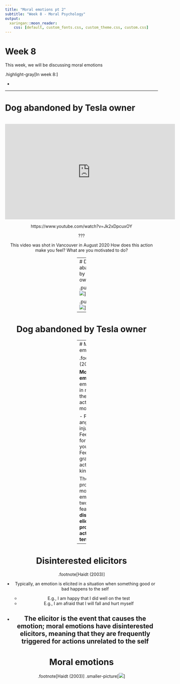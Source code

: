 ```yaml
---
title: "Moral emotions pt 2"
subtitle: "Week 8 - Moral Psychology"
output:
  xaringan::moon_reader:
    css: [default, custom_fonts.css, custom_theme.css, custom.css]
---
```


# Week 8

This week, we will be discussing moral emotions 

.highlight-gray[In week 8:]

- 

---

# Dog abandoned by Tesla owner
<br>
<center>
<iframe width="560" height="315" src="https://www.youtube.com/embed/Jk2xDpcuxOY?start=38" frameborder="0" allow="accelerometer; autoplay; clipboard-write; encrypted-media; gyroscope; picture-in-picture" allowfullscreen></iframe>

https://www.youtube.com/watch?v=Jk2xDpcuxOY

???

This video was shot in Vancouver in August 2020
How does this action make you feel? 
What are you motivated to do?

---
# Dog abandoned by Tesla owner


.pull-left[![](images/abandoned_dog.JPG)]

.pull-right[![](images/dog_abandoned2.JPG)]
---

# Dog abandoned by Tesla owner

---
# Moral emotions

.footnote[Haidt (2003)]

**Moral emotions** are emotions felt in response to the actors or actions in a moral situation

  - Feeling angry at injustice
  - Feeling guilty for hurting your friend
  - Feeling grateful for an act of kindness 

The most prototypical moral emotions have two prominent features: **disinterested elicitors** and **pro-social action tendencies**

---

# Disinterested elicitors

.footnote[Haidt (2003)]

- Typically, an emotion is elicited in a situation when something good or bad happens to the self

  - E.g., I am happy that I did well on the test
  - E.g., I am afraid that I will fall and hurt myself

- The elicitor is the event that causes the emotion; moral emotions have disinterested elicitors, meaning that they are frequently triggered for actions unrelated to the self
---



# Moral emotions
.footnote[Haidt (2003)]
.smaller-picture[![](images/moral_emotions3.png)]
